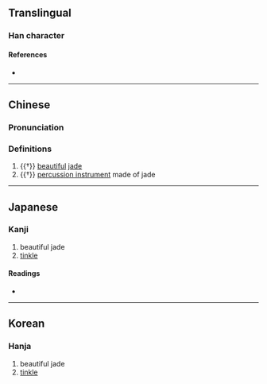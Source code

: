 {{character info/new}}
==Translingual==

===Han character===
{{Han char|rn=96|rad=玉|as=11|sn=15|four=17122|canj=MGSMH|ids=⿰𤣩翏}}


====References====
* {{Han ref|kx=0741.040|dkj=21202|dj=1150.220|hdz=21136.080|uh=7486|ud=29830|bh=E6A5|bd=59045}}

----
==Chinese==
{{zh-forms|alt=球}}

===Pronunciation===
{{zh-pron
|m=qiú
|m-s=
|dg=
|c=kau4
|c-t=
|g=
|h=pfs=
|j=
|mb=
|md=
|mn=
|mn-t=
|w=
|x=
|mc=y
|oc=y
|cat=n
}}

{{attention|yue|Cantonese pronunciation 'kau4' not found in the entry 璆.}}
===Definitions===
{{zh-hanzi}}

# {{†}} [[beautiful]] [[jade]]
# {{†}} [[percussion instrument]] made of jade
----

==Japanese==

===Kanji===
{{ja-kanji|grade=|rs=玉11}}

# beautiful jade
# [[tinkle]]

====Readings====
* {{ja-readings|on=[[きゅう]] (kyū), [[く]] (ku), [[ゆう]] (yū), [[ゆ]] (yu)|kun=|nanori=}}

----

==Korean==

===Hanja===
{{ko-hanja|hangeul=구|eumhun=|rv=gu|mr=ku|y=kwu}}

# beautiful jade
# [[tinkle]]